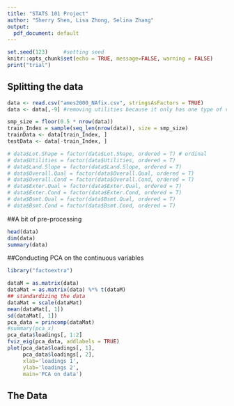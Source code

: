 ```yaml
---
title: "STATS 101 Project"
author: "Sherry Shen, Lisa Zhong, Selina Zhang"
output:
  pdf_document: default
---
```


```r
set.seed(123)     #setting seed
knitr::opts_chunk$set(echo = TRUE, message=FALSE, warning = FALSE)
print("trial")
```

## Splitting the data
```r
data <- read.csv("ames2000_NAfix.csv", stringsAsFactors = TRUE)
data <- data[,-9] #removing utilities because it only has one type of value

smp_size = floor(0.5 * nrow(data))
train_Index = sample(seq_len(nrow(data)), size = smp_size)
trainData <- data[train_Index, ]
testData <- data[-train_Index, ] 

# data$Lot.Shape = factor(data$Lot.Shape, ordered = T) # ordinal
# data$Utilities = factor(data$Utilities, ordered = T)
# data$Land.Slope = factor(data$Land.Slope, ordered = T)
# data$Overall.Qual = factor(data$Overall.Qual, ordered = T)
# data$Overall.Cond = factor(data$Overall.Cond, ordered = T)
# data$Exter.Qual = factor(data$Exter.Qual, ordered = T)
# data$Exter.Cond = factor(data$Exter.Cond, ordered = T)
# data$Bsmt.Qual = factor(data$Bsmt.Qual, ordered = T)
# data$Bsmt.Cond = factor(data$Bsmt.Cond, ordered = T)
```

##A bit of pre-processing
```r
head(data)
dim(data)
summary(data)

```


##Conducting PCA on the continuous variables
```r
library("factoextra")

dataM = as.matrix(data)
dataMat = as.matrix(data) %*% t(dataM)
## standardizing the data
dataMat = scale(dataMat)
mean(dataMat[, 1])
sd(dataMat[, 1])
pca_data = princomp(dataMat)
#summary(pca_x)
pca_data$loadings[, 1:2]
fviz_eig(pca_data, addlabels = TRUE)
plot(pca_data$loadings[, 1],
     pca_data$loadings[, 2], 
     xlab='loadings 1', 
     ylab='loadings 2',
     main='PCA on data')
```



## The Data
```r

```